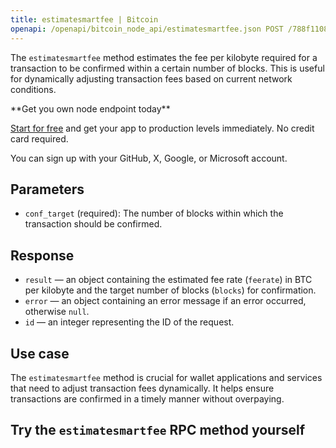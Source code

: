 ---
title: estimatesmartfee | Bitcoin
openapi: /openapi/bitcoin_node_api/estimatesmartfee.json POST /788f110831fe13808302bd79796d55e8
---

The `estimatesmartfee` method estimates the fee per kilobyte required for a transaction to be confirmed within a certain number of blocks. This is useful for dynamically adjusting transaction fees based on current network conditions.

<Check>
**Get you own node endpoint today**

[Start for free](https://console.chainstack.com/) and get your app to production levels immediately. No credit card required.

You can sign up with your GitHub, X, Google, or Microsoft account.
</Check>


## Parameters

* `conf_target` (required): The number of blocks within which the transaction should be confirmed.

## Response

* `result` — an object containing the estimated fee rate (`feerate`) in BTC per kilobyte and the target number of blocks (`blocks`) for confirmation.
* `error` — an object containing an error message if an error occurred, otherwise `null`.
* `id` — an integer representing the ID of the request.

## Use case

The `estimatesmartfee` method is crucial for wallet applications and services that need to adjust transaction fees dynamically. It helps ensure transactions are confirmed in a timely manner without overpaying.

## Try the `estimatesmartfee` RPC method yourself